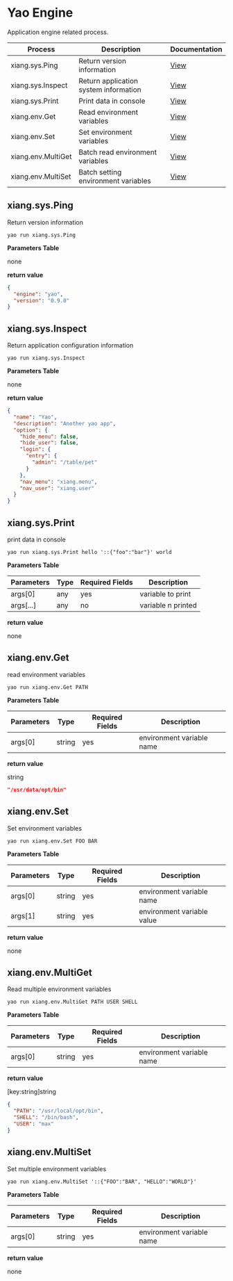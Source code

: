 # Yao Engine

Application engine related process.

| Process            | Description                           | Documentation               |
| ------------------ | ------------------------------------- | --------------------------- |
| xiang.sys.Ping     | Return version information            | [View](#xiang.sys.Ping)     |
| xiang.sys.Inspect  | Return application system information | [View](#xiang.sys.Inspect)  |
| xiang.sys.Print    | Print data in console                 | [View](#xiang.sys.Print)    |
| xiang.env.Get      | Read environment variables            | [View](#xiang.sys.Get)      |
| xiang.env.Set      | Set environment variables             | [View](#xiang.sys.Set)      |
| xiang.env.MultiGet | Batch read environment variables      | [View](#xiang.sys.MultiGet) |
| xiang.env.MultiSet | Batch setting environment variables   | [View](#xiang.sys.MultiSet) |

## xiang.sys.Ping

Return version information

`yao run xiang.sys.Ping`

**Parameters Table**

none

**return value**

```json
{
  "engine": "yao",
  "version": "0.9.0"
}
```

## xiang.sys.Inspect

Return application configuration information

`yao run xiang.sys.Inspect`

**Parameters Table**

none

**return value**

```json
{
  "name": "Yao",
  "description": "Another yao app",
  "option": {
    "hide_menu": false,
    "hide_user": false,
    "login": {
      "entry": {
        "admin": "/table/pet"
      }
    },
    "nav_menu": "xiang.menu",
    "nav_user": "xiang.user"
  }
}
```

## xiang.sys.Print

print data in console

`yao run xiang.sys.Print hello '::{"foo":"bar"}' world`

**Parameters Table**

| Parameters | Type | Required Fields | Description        |
| ---------- | ---- | --------------- | ------------------ |
| args[0]    | any  | yes             | variable to print  |
| args[...]  | any  | no              | variable n printed |

**return value**

none

## xiang.env.Get

read environment variables

`yao run xiang.env.Get PATH`

**Parameters Table**

| Parameters | Type   | Required Fields | Description               |
| ---------- | ------ | --------------- | ------------------------- |
| args[0]    | string | yes             | environment variable name |

**return value**

string

```json
"/usr/data/opt/bin"
```

## xiang.env.Set

Set environment variables

`yao run xiang.env.Set FOO BAR`

**Parameters Table**

| Parameters | Type   | Required Fields | Description                |
| ---------- | ------ | --------------- | -------------------------- |
| args[0]    | string | yes             | environment variable name  |
| args[1]    | string | yes             | environment variable value |

**return value**

none

## xiang.env.MultiGet

Read multiple environment variables

`yao run xiang.env.MultiGet PATH USER SHELL`

**Parameters Table**

| Parameters | Type   | Required Fields | Description               |
| ---------- | ------ | --------------- | ------------------------- |
| args[0]    | string | yes             | environment variable name |

**return value**

[key:string]string

```json
{
  "PATH": "/usr/local/opt/bin",
  "SHELL": "/bin/bash",
  "USER": "max"
}
```

## xiang.env.MultiSet

Set multiple environment variables

`yao run xiang.env.MultiSet '::{"FOO":"BAR", "HELLO":"WORLD"}'`

**Parameters Table**

| Parameters | Type   | Required Fields | Description               |
| ---------- | ------ | --------------- | ------------------------- |
| args[0]    | string | yes             | environment variable name |

**return value**

none
